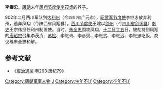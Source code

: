 '''李继忠'''，[[唐朝|唐朝]]末年[[凤翔节度使|凤翔节度使]][[李茂贞|李茂贞]]的养子。

902年二月西川军队到达[[利州|利州]]（今四川省广元市），[[昭武军节度使|昭武军节度使]]李继忠放弃利州，逃奔凤翔（今陕西省凤翔县）。[[西川节度使|西川节度使]]王建以[[剑州|剑州]]（今[[四川省|四川省]][[剑阁县|剑阁县]]）[[刺史|刺史]]王宗伟担任利州制置使。当时，[[朱全忠|朱全忠]]围攻凤翔，[[十二月廿五|十二月廿五]]日，被劫持到凤翔的[[唐昭宗|唐昭宗]]召集李茂贞、[[苏检|苏检]]、李继诲、李彦弼、李继岌、李继远、李继忠吃饭，商议与朱全忠和解。

==参考文献==
* 《[[资治通鉴|资治通鉴]]·卷263·唐纪79》

{{DEFAULTSORT:L}}
[[Category:唐朝军事人物|Category:唐朝军事人物]]
[[Category:李姓|J]]
[[Category:生年不详|Category:生年不详]]
[[Category:卒年不详|Category:卒年不详]]